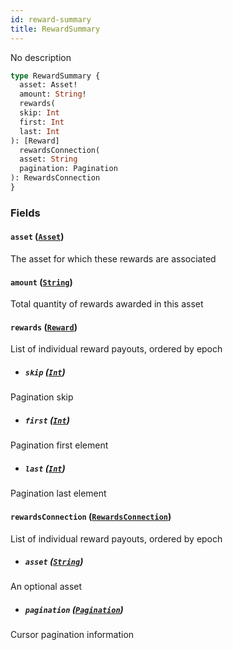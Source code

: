 ```yaml
---
id: reward-summary
title: RewardSummary
---
```



No description

```graphql
type RewardSummary {
  asset: Asset!
  amount: String!
  rewards(
  skip: Int
  first: Int
  last: Int
): [Reward]
  rewardsConnection(
  asset: String
  pagination: Pagination
): RewardsConnection
}
```


### Fields

#### `asset` ([`Asset`](/docs/testnet/graphql/objects/asset))

The asset for which these rewards are associated


#### `amount` ([`String`](/docs/testnet/graphql/scalars/string))

Total quantity of rewards awarded in this asset


#### `rewards` ([`Reward`](/docs/testnet/graphql/objects/reward))

List of individual reward payouts, ordered by epoch
- ##### `skip` ([`Int`](/docs/testnet/graphql/scalars/int))

Pagination skip


- ##### `first` ([`Int`](/docs/testnet/graphql/scalars/int))

Pagination first element


- ##### `last` ([`Int`](/docs/testnet/graphql/scalars/int))

Pagination last element


#### `rewardsConnection` ([`RewardsConnection`](/docs/testnet/graphql/objects/rewards-connection))

List of individual reward payouts, ordered by epoch
- ##### `asset` ([`String`](/docs/testnet/graphql/scalars/string))

An optional asset


- ##### `pagination` ([`Pagination`](/docs/testnet/graphql/inputs/pagination))

Cursor pagination information





